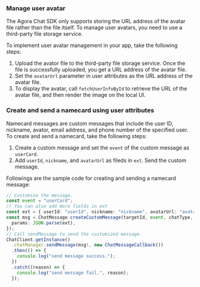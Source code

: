 <PlatformWrapper platform="react-native">

### Manage user avatar

The Agora Chat SDK only supports storing the URL address of the avatar file rather than the file itself. To manage user avatars, you need to use a third-party file storage service.

To implement user avatar management in your app, take the following steps:

1. Upload the avator file to the third-party file storage service. Once the file is successfully uploaded, you get a URL address of the avatar file.
2. Set the `avatarUrl` parameter in user attributes as the URL address of the avatar file.
3. To display the avatar, call `fetchUserInfoById` to retrieve the URL of the avatar file, and then render the image on the local UI.

### Create and send a namecard using user attributes

Namecard messages are custom messages that include the user ID, nickname, avator, email address, and phone number of the specified user. To create and send a namecard, take the following steps:

1. Create a custom message and set the `event` of the custom message as `userCard`.
2. Add `userId`, `nickname`, and `avatarUrl` as fileds in `ext`. Send the custom message.

Followings are the sample code for creating and sending a namecard message:

```typescript
// Customize the message.
const event = "userCard";
// You can also add more fields in ext
const ext = { userId: "userId", nickname: "nickname", avatarUrl: "avatarUrl" };
const msg = ChatMessage.createCustomMessage(targetId, event, chatType, {
  params: JSON.parse(ext),
});
// Call sendMessage to send the customized message.
ChatClient.getInstance()
  .chatManager.sendMessage(msg!, new ChatMessageCallback())
  .then(() => {
    console.log("send message success.");
  })
  .catch((reason) => {
    console.log("send message fail.", reason);
  });
```

</PlatformWrapper>